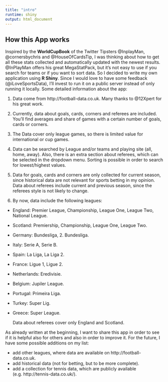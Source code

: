 ```yaml
---
title: "intro"
runtime: shiny
output: html_document
---
```


## How this App works

Inspired by the **WorldCupBook** of the Twitter Tipsters @InplayMan, @cornersbychris and @HouseOfCardsTip, I was thinking about how to get all these stats collected and automatically updated with the newest results. @InPlayMan offers his great MegaStatPack, but it's not easy to use if you search for teams or if you want to sort data. So I decided to write my own application using **R Shiny**. Since I would love to have some feedback (@iLoveSportsData), I'll invest to run it on a public server instead of only running it locally. Some detailed information about the app:

1. Data come from http://football-data.co.uk. Many thanks to @12Xpert for his great work.

2. Currently, data about goals, cards, corners and referees are included. You'll find averages and share of games with a certain number of goals, cards or corners. 

3. The Data cover only league games, so there is limited value for international or cup games.

4. Data can be searched by League and/or teams and playing site (all, home, away). Also, there is an extra section about referees, which can be selected in the dropdown menu. Sorting is possible in order to search for lowest/highest values.

5. Data for goals, cards and corners are only collected for current season, since historical data are not relevant for sports betting in my opinion. Data about referees include current and previous season, since the referees style is not likely to change.

6. By now, data include the following leagues:

* England: Premier League, Championship, League One, League Two, National League.
* Scotland: Premiership, Championship, League One, League Two.
* Germany: Bundesliga, 2. Bundesliga.
* Italy: Serie A, Serie B.
* Spain: La Liga, La Liga 2.
* France: Ligue 1, Ligue 2.
* Netherlands: Eredivisie.
* Belgium: Jupiler League.
* Portugal: Primeira Liga.
* Turkey: Super Lig.
* Greece: Super League.

  Data about referees cover only England and Scotland.
  
As already written at the beginning, I want to share this app in order to see if it is helpful also for others and also in order to improve it. For the future, I have some possible additions on my list:

* add other leagues, where data are available on http://football-data.co.uk.
* add historical data (not for betting, but to be more complete).
* add a collection for tennis data, which are publicly available (e.g. http://tennis-data.co.uk/).

